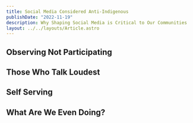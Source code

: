 ```yaml
---
title: Social Media Considered Anti-Indigenous
publishDate: "2022-11-19"
description: Why Shaping Social Media is Critical to Our Communities
layout: ../../layouts/Article.astro
---
```


## Observing Not Participating

## Those Who Talk Loudest

## Self Serving

## What Are We Even Doing?
